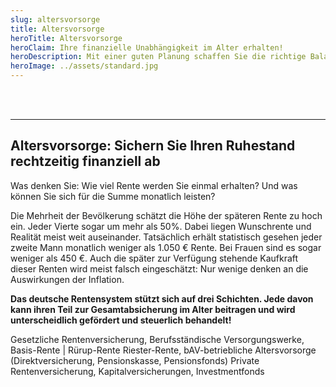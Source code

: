 ```yaml
---
slug: altersvorsorge
title: Altersvorsorge
heroTitle: Altersvorsorge
heroClaim: Ihre finanzielle Unabhängigkeit im Alter erhalten! 
heroDescription: Mit einer guten Planung schaffen Sie die richtige Balance zwischen jetzt gut leben, für später sinnvoll investieren und im Ruhestand mit dem vorhandenen Kapital auskommen. Dafür liefern wir Ihnen die passenden Strategien in jeder Lebensphase!
heroImage: ../assets/standard.jpg
---
```


<Navigation id="altersvorsorge" />

<br/>
<br/>

---

## Altersvorsorge: Sichern Sie Ihren Ruhestand rechtzeitig finanziell ab

Was denken Sie: Wie viel Rente werden Sie einmal erhalten? Und was können Sie sich für die Summe monatlich leisten? 

Die Mehrheit der Bevölkerung schätzt die Höhe der späteren Rente zu hoch ein. Jeder Vierte sogar um mehr als 50%. Dabei liegen Wunschrente und Realität meist weit auseinander. 
Tatsächlich erhält statistisch gesehen jeder zweite Mann monatlich weniger als 1.050 € Rente. Bei Frauen sind es sogar weniger als 450 €. Auch die später zur Verfügung stehende Kaufkraft dieser Renten wird meist falsch eingeschätzt: Nur wenige denken an die Auswirkungen der Inflation.

**Das deutsche Rentensystem stützt sich auf drei Schichten.  Jede davon kann ihren Teil zur Gesamtabsicherung im Alter beitragen und wird unterscheidlich gefördert und steuerlich behandelt!**

<ExamplesBox>
	<Example title="Basisvorsorge" number="1. Schicht">
		Gesetzliche Rentenversicherung, Berufsständische Versorgungswerke, Basis-Rente | Rürup-Rente
	</Example>
	<Example title="Zusatzversorgung" number="2. Schicht">
		Riester-Rente, bAV-betriebliche Altersvorsorge (Direktversicherung, Pensionskasse, Pensionsfonds)
	</Example>
	<Example title="private Altersvorsorge" number="3. Schicht">
		Private Rentenversicherung, Kapitalversicherungen, Investmentfonds
	</Example>
</ExamplesBox>

<ContactAndCompareBox />
<ProvenExpert />
<AwardBox />